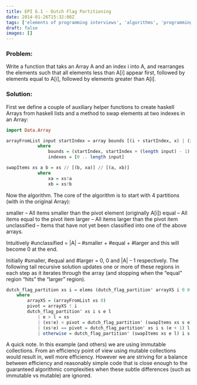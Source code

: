 ```yaml
---
title: EPI 6.1 - Dutch Flag Partitioning
date: 2014-01-26T15:32:08Z
tags: ['elements of programming interviews', 'algorithms', 'programming', 'haskell', 'dutch flag partitioning']
draft: false
images: []
---
```


###  Problem:

Write a function that taks an Array A and an index i into A, and rearranges the elements such that all elements less than A[i] appear first, followed by elements equal to A[i], followed by elements greater than A[i].

### Solution:

First we define a couple of auxiliary helper functions to create haskell Arrays from haskell lists and a method to swap elements at two indexes in an Array:

```haskell showLineNumbers
import Data.Array

arrayFromList input startIndex = array bounds [(i + startIndex, x) | (i,x) <- (zip indexes input)]
            where
                bounds = (startIndex, startIndex + (length input) - 1)
                indexes = [0 .. length input]

swapItems xs a b = xs // [(b, xa)] // [(a, xb)]
            where
                xa = xs!a
                xb = xs!b
```

Now the algorithm. The core of the algorithm is to start with 4 partitions (with in the original Array):

smaller – All items smaller than the pivot element (originally A[i])
equal – All items equal to the pivot item
larger – All items larger than the pivot item
unclassified – Items that have not yet been classified into one of the above arrays.

Intuitively #unclassified = |A| – #smaller + #equal + #larger and this will become 0 at the end.

Initially #smaller, #equal and #larger = 0, 0 and |A| – 1 respectively. The following tail recursive solution updates one or more of these regions in each step as it iterates through the array (and stopping when the “equal” region “hits” the “larger” region).

```haskell showLineNumbers
dutch_flag_partition xs i = elems (dutch_flag_partition' arrayXS i 0 0 ((length xs) - 1))
    where
        arrayXS = (arrayFromList xs 0)
        pivot = arrayXS ! i
        dutch_flag_partition' xs i s e l
            | e > l = xs
            | (xs!e) < pivot = dutch_flag_partition' (swapItems xs s e) i (s + 1) (e + 1) l
            | (xs!e) == pivot = dutch_flag_partition' xs i s (e + 1) l
            | otherwise = dutch_flag_partition' (swapItems xs e l) i s e (l - 1)
```

A quick note. In this example (and others) we are using immutable collections. From an efficiency point of view using mutable collections would result in, well more efficiency. However we are striving for a balance between efficiency and reasonably simple code that is close enough to the guaranteed algorithmic complexities when these subtle differences (such as immutable vs mutable) are ignored.

